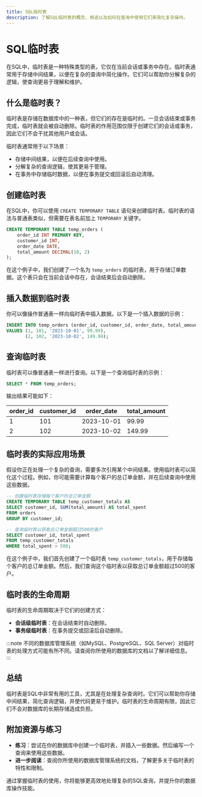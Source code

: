 ```yaml
---
title: SQL临时表
description: 了解SQL临时表的概念、用途以及如何在查询中使用它们来简化复杂操作。
---
```


# SQL临时表

在SQL中，临时表是一种特殊类型的表，它仅在当前会话或事务中存在。临时表通常用于存储中间结果，以便在复杂的查询中简化操作。它们可以帮助你分解复杂的逻辑，使查询更易于理解和维护。

## 什么是临时表？

临时表是存储在数据库中的一种表，但它们的存在是临时的。一旦会话结束或事务完成，临时表就会被自动删除。临时表的作用范围仅限于创建它们的会话或事务，因此它们不会干扰其他用户或会话。

临时表通常用于以下场景：
- 存储中间结果，以便在后续查询中使用。
- 分解复杂的查询逻辑，使其更易于管理。
- 在事务中存储临时数据，以便在事务提交或回滚后自动清理。

## 创建临时表

在SQL中，你可以使用 `CREATE TEMPORARY TABLE` 语句来创建临时表。临时表的语法与普通表类似，但需要在表名前加上 `TEMPORARY` 关键字。

```sql
CREATE TEMPORARY TABLE temp_orders (
    order_id INT PRIMARY KEY,
    customer_id INT,
    order_date DATE,
    total_amount DECIMAL(10, 2)
);
```

在这个例子中，我们创建了一个名为 `temp_orders` 的临时表，用于存储订单数据。这个表只会在当前会话中存在，会话结束后会自动删除。

## 插入数据到临时表

你可以像操作普通表一样向临时表中插入数据。以下是一个插入数据的示例：

```sql
INSERT INTO temp_orders (order_id, customer_id, order_date, total_amount)
VALUES (1, 101, '2023-10-01', 99.99),
       (2, 102, '2023-10-02', 149.99);
```

## 查询临时表

临时表可以像普通表一样进行查询。以下是一个查询临时表的示例：

```sql
SELECT * FROM temp_orders;
```

输出结果可能如下：

| order_id | customer_id | order_date | total_amount |
|----------|-------------|------------|--------------|
| 1        | 101         | 2023-10-01 | 99.99        |
| 2        | 102         | 2023-10-02 | 149.99       |

## 临时表的实际应用场景

假设你正在处理一个复杂的查询，需要多次引用某个中间结果。使用临时表可以简化这个过程。例如，你可能需要计算每个客户的总订单金额，并在后续查询中使用这些数据。

```sql
-- 创建临时表存储每个客户的总订单金额
CREATE TEMPORARY TABLE temp_customer_totals AS
SELECT customer_id, SUM(total_amount) AS total_spent
FROM orders
GROUP BY customer_id;

-- 查询临时表以获取总订单金额超过500的客户
SELECT customer_id, total_spent
FROM temp_customer_totals
WHERE total_spent > 500;
```

在这个例子中，我们首先创建了一个临时表 `temp_customer_totals`，用于存储每个客户的总订单金额。然后，我们查询这个临时表以获取总订单金额超过500的客户。

## 临时表的生命周期

临时表的生命周期取决于它们的创建方式：
- **会话级临时表**：在会话结束时自动删除。
- **事务级临时表**：在事务提交或回滚后自动删除。

:::note
不同的数据库管理系统（如MySQL、PostgreSQL、SQL Server）对临时表的处理方式可能有所不同。请查阅你所使用的数据库的文档以了解详细信息。
:::

## 总结

临时表是SQL中非常有用的工具，尤其是在处理复杂查询时。它们可以帮助你存储中间结果，简化查询逻辑，并使代码更易于维护。临时表的生命周期有限，因此它们不会对数据库的长期存储造成负担。

## 附加资源与练习

- **练习**：尝试在你的数据库中创建一个临时表，并插入一些数据。然后编写一个查询来使用这些数据。
- **进一步阅读**：查阅你所使用的数据库管理系统的文档，了解更多关于临时表的特性和限制。

通过掌握临时表的使用，你将能够更高效地处理复杂的SQL查询，并提升你的数据库操作技能。